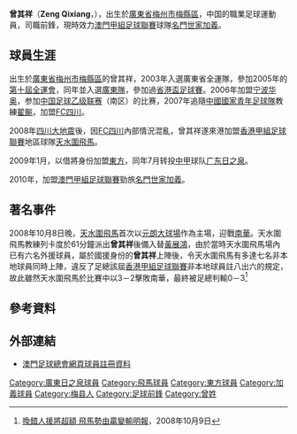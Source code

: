 {{Football player infobox
| playername = 曾其祥 
| image = 
| fullname = 曾其祥
| englishfullname = Zeng, Qixiang 
| nickname = 
| height = {{height|m=1.77}}
| dateofbirth = {{birth date and age|1985|8|28}}
| countryofbirth = [[中國|中國]] 
| cityofbirth = [[廣東省|廣東省]][[梅州市|梅州市]][[梅縣區|梅縣區]]
| currentclub = [[名門世家加義足球會|名門世家加義]] 
| clubnumber = 15
| position = 前鋒
| years = 2006<br/>2007–2008<br/>2008–2009<br/>2009<br/>2009–2010<br/>2010–
| clubs = [[宁波华奥足球俱樂部|宁波华奥]]<br/>[[四川足球俱樂部|FC四川]]<br/>[[天水圍飛馬|天水圍飛馬]]<br/>→[[東方足球隊|東方]]''(借用)'' <br/>[[广东日之泉足球俱乐部|广东日之泉]]<br/>[[名門世家加義足球會|名門世家加義]]
| caps(goals) =？（？）<br/>？（？）<br/>10（3）<br/>?（3）<br/>1（0）<br/>?（?）
|}}

'''曾其祥'''（'''Zeng Qixiang'''，{{bd|1985年|8月28日|catidx=z曾}}），出生於[[廣東省|廣東省]][[梅州市|梅州市]][[梅縣區|梅縣區]]，中国的職業足球運動員，司職前鋒，現時效力[[澳門甲組足球聯賽|澳門甲組足球聯賽]]球隊[[名門世家加義足球會|名門世家加義]]。

==球員生涯==
出生於[[廣東省|廣東省]][[梅州市|梅州市]][[梅縣區|梅縣區]]的曾其祥，2003年入選廣東省全運隊，參加2005年的[[第十屆全運會|第十屆全運會]]，同年並入選[[廣東隊|廣東隊]]，參加過[[省港盃足球賽|省港盃足球賽]]。2006年加盟[[宁波华奥|宁波华奥]]，参加[[中国足球乙级联赛|中国足球乙级联赛]]（南区）的比赛，2007年追隨[[中國國家青年足球隊|中國國家青年足球隊]]教練[[翟飈|翟飈]]，加盟[[四川足球俱樂部|FC四川]]。

2008年[[四川大地震|四川大地震]]後，因[[四川足球俱樂部|FC四川]]內部情況混亂，曾其祥遂來港加盟[[香港甲組足球聯賽|香港甲組足球聯賽]]地區球隊[[天水圍飛馬|天水圍飛馬]]。

2009年1月，以借將身份加盟[[東方足球隊|東方]]，同年7月转投[[中甲|中甲]]球队[[广东日之泉|广东日之泉]]。

2010年，加盟[[澳門甲組足球聯賽|澳門甲組足球聯賽]]勁旅[[名門世家加義足球會|名門世家加義]]。

==著名事件==
2008年10月8日晚，[[天水圍飛馬|天水圍飛馬]]首次以[[元朗大球場|元朗大球場]]作為主場，迎戰[[南華足球隊|南華]]。天水圍飛馬教練列卡度於61分鐘派出'''曾其祥'''後備入替[[黃展鴻|黃展鴻]]，由於當時天水圍飛馬場內已有六名外援球員，屬於國援身份的'''曾其祥'''上陣後，令天水圍飛馬有多達七名非本地球員同時上陣，違反了足總該屆[[香港甲組足球聯賽|香港甲組足球聯賽]]非本地球員註八出六的規定，故此雖然天水圍飛馬於比賽中以3－2擊敗南華，最終被足總判輸0－3<ref>[http://hk.news.yahoo.com/article/081008/4/8m67.html 換錯人援將超額 飛馬勢由贏變輸][[明報|明報]]，2008年10月9日</ref>

==參考資料==
{{reflist}}

==外部連結==
* [http://www.macaufa.com/pdf/2010/Club_info/First/First%20C.pdf 澳門足球總會網頁球員註冊資料] {{Wayback|url=http://www.macaufa.com/pdf/2010/Club_info/First/First%20C.pdf |date=20100715013232 }}

{{DEFAULTSORT:Z曾其祥}}

[[Category:廣東日之泉球員|Category:廣東日之泉球員]]
[[Category:飛馬球員|Category:飛馬球員]]
[[Category:東方球員|Category:東方球員]]
[[Category:加義球員|Category:加義球員]]
[[Category:梅县人|Category:梅县人]]
[[Category:足球前鋒|Category:足球前鋒]]
[[Category:曾姓|Category:曾姓]]